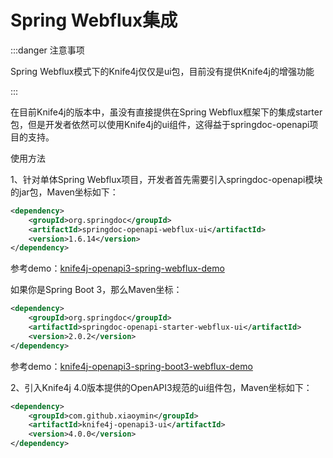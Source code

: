 

# Spring Webflux集成


:::danger 注意事项

Spring Webflux模式下的Knife4j仅仅是ui包，目前没有提供Knife4j的增强功能

:::

在目前Knife4j的版本中，虽没有直接提供在Spring Webflux框架下的集成starter包，但是开发者依然可以使用Knife4j的ui组件，这得益于springdoc-openapi项目的支持。

使用方法

1、针对单体Spring Webflux项目，开发者首先需要引入springdoc-openapi模块的jar包，Maven坐标如下：

```xml  title="Spring Boot < 3.0.0-M1 "
<dependency>
    <groupId>org.springdoc</groupId>
    <artifactId>springdoc-openapi-webflux-ui</artifactId>
    <version>1.6.14</version>
</dependency>
```

参考demo：[knife4j-openapi3-spring-webflux-demo](https://gitee.com/xiaoym/swagger-bootstrap-ui-demo/tree/master/knife4j-openapi3-spring-webflux-demo)

如果你是Spring Boot 3，那么Maven坐标：

```xml  title="Spring Boot >= 3.0.0-M1 "
<dependency>
    <groupId>org.springdoc</groupId>
    <artifactId>springdoc-openapi-starter-webflux-ui</artifactId>
    <version>2.0.2</version>
</dependency>
```

参考demo：[knife4j-openapi3-spring-boot3-webflux-demo](https://gitee.com/xiaoym/swagger-bootstrap-ui-demo/tree/master/knife4j-openapi3-spring-boot3-webflux-demo)

2、引入Knife4j 4.0版本提供的OpenAPI3规范的ui组件包，Maven坐标如下：

```xml
<dependency>
    <groupId>com.github.xiaoymin</groupId>
    <artifactId>knife4j-openapi3-ui</artifactId>
    <version>4.0.0</version>
</dependency>

```